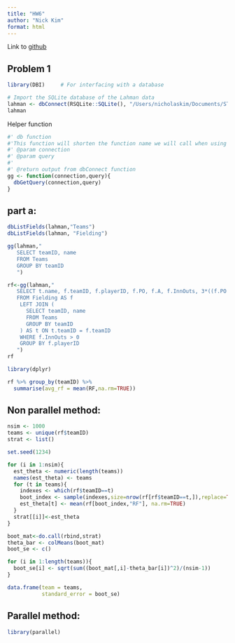```yaml
---
title: "HW6"
author: "Nick Kim"
format: html
---
```


Link to [github]("https://github.com/nick-kimm/STAT-506-Final-HW6.git")

## Problem 1

```r
library(DBI)     # For interfacing with a database

# Import the SQLite database of the Lahman data
lahman <- dbConnect(RSQLite::SQLite(), "/Users/nicholaskim/Documents/STAT 506/HW6/lahman_1871-2022.sqlite")
lahman
```

Helper function
```r
#' db function
#'This function will shorten the function name we will call when using dbConnect for ease of use for the user
#' @param connection 
#' @param query 
#'
#' @return output from dbConnect function
gg <- function(connection,query){
  dbGetQuery(connection,query)
}
```

## part a:
```r
dbListFields(lahman,"Teams")
dbListFields(lahman, "Fielding")
```
```r
gg(lahman,"
   SELECT teamID, name
   FROM Teams
   GROUP BY teamID
   ")

```
```r
rf<-gg(lahman,"
   SELECT t.name, f.teamID, f.playerID, f.PO, f.A, f.InnOuts, 3*((f.PO + f.A)*1.0/f.InnOuts) AS RF
   FROM Fielding AS f
    LEFT JOIN (
      SELECT teamID, name 
      FROM Teams
      GROUP BY teamID
    ) AS t ON t.teamID = f.teamID
    WHERE f.InnOuts > 0
    GROUP BY f.playerID
   ")
rf
```
```r
library(dplyr)

rf %>% group_by(teamID) %>% 
  summarise(avg_rf = mean(RF,na.rm=TRUE))
```
## Non parallel method:
```r
nsim <- 1000
teams <- unique(rf$teamID)
strat <- list()

set.seed(1234)

for (i in 1:nsim){
  est_theta <- numeric(length(teams)) 
  names(est_theta) <- teams
  for (t in teams){
    indexes <- which(rf$teamID==t)
    boot_index <- sample(indexes,size=nrow(rf[rf$teamID==t,]),replace=TRUE)
    est_theta[t] <- mean(rf[boot_index,"RF"], na.rm=TRUE)
  }
  strat[[i]]<-est_theta
}
```

```r
boot_mat<-do.call(rbind,strat)
theta_bar <- colMeans(boot_mat)
boot_se <- c()

for (i in 1:length(teams)){
  boot_se[i] <- sqrt(sum((boot_mat[,i]-theta_bar[i])^2)/(nsim-1))
}

data.frame(team = teams,
           standard_error = boot_se)
```

## Parallel method:

```r
library(parallel)

```



